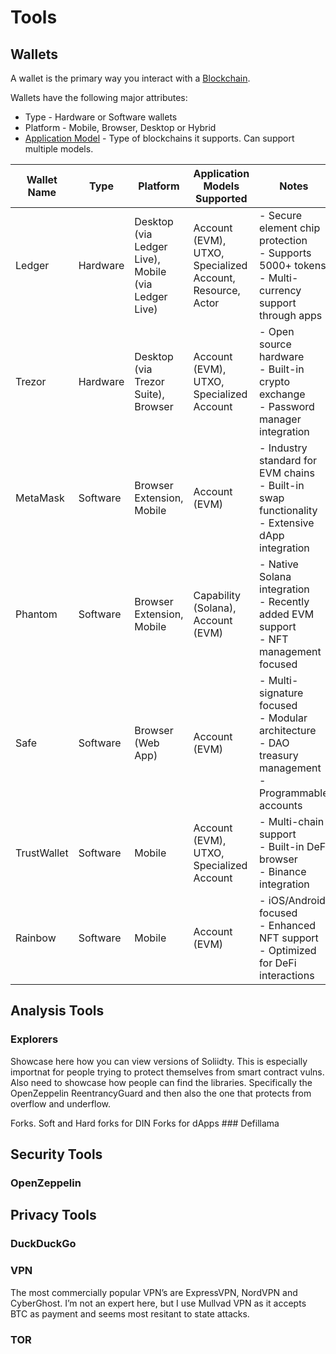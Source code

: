 # Tools 

## Wallets
A wallet is the primary way you interact with a [Blockchain](../technical/blockchains.qmd). 

Wallets have the following major attributes:

* Type - Hardware or Software wallets
* Platform - Mobile, Browser, Desktop or Hybrid
* [Application Model](../technical/blockchains.qmd#application-models) - Type of blockchains it supports. Can support multiple models. 

| Wallet Name | Type | Platform | Application Models Supported | Notes |
|-------------|------|-----------|----------------------------|--------|
| Ledger | Hardware | Desktop (via Ledger Live), Mobile (via Ledger Live) | Account (EVM), UTXO, Specialized Account, Resource, Actor | - Secure element chip protection<br>- Supports 5000+ tokens<br>- Multi-currency support through apps |
| Trezor | Hardware | Desktop (via Trezor Suite), Browser | Account (EVM), UTXO, Specialized Account | - Open source hardware<br>- Built-in crypto exchange<br>- Password manager integration |
| MetaMask | Software | Browser Extension, Mobile | Account (EVM) | - Industry standard for EVM chains<br>- Built-in swap functionality<br>- Extensive dApp integration |
| Phantom | Software | Browser Extension, Mobile | Capability (Solana), Account (EVM) | - Native Solana integration<br>- Recently added EVM support<br>- NFT management focused |
| Safe | Software | Browser (Web App) | Account (EVM) | - Multi-signature focused<br>- Modular architecture<br>- DAO treasury management<br>- Programmable accounts |
| TrustWallet | Software | Mobile | Account (EVM), UTXO, Specialized Account | - Multi-chain support<br>- Built-in DeFi browser<br>- Binance integration |
| Rainbow | Software | Mobile | Account (EVM) | - iOS/Android focused<br>- Enhanced NFT support<br>- Optimized for DeFi interactions |

## Analysis Tools
### Explorers
Showcase here how you can view versions of Soliidty. This is especially importnat for people trying to protect themselves from smart contract vulns. Also need to showcase how people can find the libraries. Specifically the OpenZeppelin ReentrancyGuard and then also the one that protects from overflow and underflow.

Forks. Soft and Hard forks for DIN
Forks for dApps
### Defillama

## Security Tools
### OpenZeppelin 

## Privacy Tools

### DuckDuckGo

### VPN

The most commercially popular VPN's are ExpressVPN, NordVPN and CyberGhost. I'm not an expert here, but I use Mullvad VPN as it accepts BTC as payment and seems most resitant to state attacks. 

### TOR